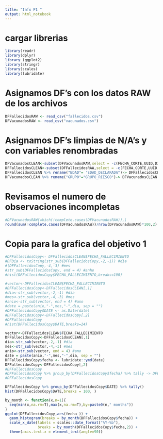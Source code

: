 ```yaml
---
title: "Info P1 "
output: html_notebook
---
```


# cargar librerias 
```r
library(readr)
library(dplyr)
library (ggplot2)
library(stringr)
library(scales)
library(lubridate)
```

# Asignamos DF's con los datos RAW de los archivos
```r
DFFallecidosRAW <- read_csv("fallecidos.csv")
DFVacunadosRAW <- read_csv("vacunados.csv")
```

# Asignamos DF's limpias de N/A's y con variables renombradas
```r
DFVacunadosCLEAN<-subset(DFVacunadosRAW,select = -c(FECHA_CORTE,UUID,DIRESA,PROVINCIA,DISTRITO))
DFFallecidosCLEAN<-subset(DFFallecidosRAW,select = -c(FECHA_CORTE,UUID,FECHA_NAC,UBIGEO,PROVINCIA,DISTRITO))
DFFallecidosCLEAN %>% rename("EDAD"= "EDAD_DECLARADA")-> DFFallecidosCLEAN
DFVacunadosCLEAN %>% rename("GRUPO"="GRUPO_RIESGO")-> DFVacunadosCLEAN
```

# Revisamos el numero de observaciones incompletas
```r
#DFVacunadosRAW[which(!complete.cases(DFVacunadosRAW)),]
round(sum(!complete.cases(DFVacunadosRAW))/nrow(DFVacunadosRAW)*100,2)
```


# Copia para la grafica del objetivo 1 

```r
#DFFallecidosCopy<- DFFallecidosCLEAN$FECHA_FALLECIMIENTO
#DFDia <- toString(str_sub(DFFallecidosCopy,-2,-1)) #dia
#(DFFallecidosCopy,-4,-3) #mes
#str_sub(DFFallecidosCopy, end = 4) #anho
#hist(DFFallecidosCopy$FECHA_FALLECIMIENTO,breaks=100)
```


```r
#vector<-DFFallecidosCLEAN$FECHA_FALLECIMIENTO
#DFFallecidosCopy<-DFFallecidosCLEAN[,1]
#dia<-str_sub(vector,-2,-1) #dia
#mes<-str_sub(vector,-4,-3) #mes
#anio<-str_sub(vector, end = 4) #ano
#date = paste(anio,"-",mes,"-",dia, sep = "")
#DFFallecidosCopy$DATE <- as.Date(date)
#DFFallecidosCopy<-DFFallecidosCopy[,2]
#DFFallecidosCopy
#hist(DFFallecidosCopy$DATE,breaks=24)
```

```r
vector<-DFFallecidosCLEAN$FECHA_FALLECIMIENTO
DFFallecidosCopy<-DFFallecidosCLEAN[,1]
dia<-str_sub(vector,-2,-1) #dia
mes<-str_sub(vector,-4,-3) #mes
anio<-str_sub(vector, end = 4) #ano
date = paste(anio,"-",mes,"-",dia, sep = "")
DFFallecidosCopy$fecha <- lubridate::ymd(date)
DFFallecidosCopy<-DFFallecidosCopy[,2]
#DFFallecidosCopy
#DFFallecidosCopy %>% group_by(DFFallecidosCopy$fecha) %>% tally -> DFFallecidosCopy
#DFFallecidosCopy
```


```r
DFFallecidosCopy %>% group_by(DFFallecidosCopy$DATE) %>% tally()
hist(DFFallecidosCopy$DATE,breaks = 100, )
```


```r
by_month <- function(x,n=1){
  seq(min(x,na.rm=T),max(x,na.rm=T),by=paste0(n," months"))
}
ggplot(DFFallecidosCopy,aes(fecha )) +
  geom_histogram(breaks = by_month(DFFallecidosCopy$fecha)) +
  scale_x_date(labels = scales::date_format("%Y-%b"),
               breaks = by_month(DFFallecidosCopy$fecha,2)) + 
  theme(axis.text.x = element_text(angle=90))
```
